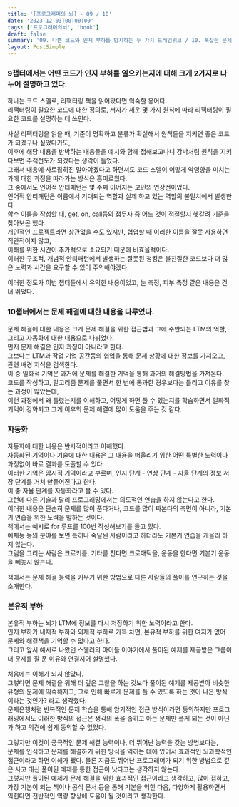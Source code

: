 ```yaml
---
title: '[프로그래머의 뇌] - 09 / 10'
date: '2023-12-03T00:00:00'
tags: ['프로그래머의뇌', 'book']
draft: false
summary: '09. 나쁜 코드와 인지 부하를 방지하는 두 가지 프레임워크 / 10. 복잡한 문제 해결을 더 잘하려면'
layout: PostSimple
---
```


### 9챕터에서는 어떤 코드가 인지 부하를 일으키는지에 대해 크게 2가지로 나누어 설명하고 있다.

하나는 코드 스멜로, 리팩터링 책을 읽어봤다면 익숙할 용어다.  
리팩터링이 필요한 코드에 대한 정의로, 저자가 세운 몇 가지 원칙에 따라 리팩터링이 필요한 코드를 설명하는 데 쓰인다.

사실 리팩터링을 읽을 때, 기준이 명확하고 분류가 확실해서 원칙들을 지키면 좋은 코드가 되겠구나 싶었다가도,  
이후에 해당 내용을 반박하는 내용들을 예시와 함께 접해보고나니 강박처럼 원칙을 지키다보면 주객전도가 되겠다는 생각이 들었다.  
그래서 내용에 사로잡히진 말아야겠다고 하면서도 코드 스멜이 어떻게 악영향을 미치는가에 대한 과정을 따라가는 방식은 흥미로웠다.  
그 중에서도 언어적 안티패턴은 몇 주째 이어지는 고민의 연장선이었다.  
언어적 안티패턴은 이름에서 기대되는 역할과 실제 하고 있는 역할의 불일치에서 발생한다.  
함수 이름을 작성할 때, get, on, call등의 접두사 중 어느 것이 적절할지 헷갈려 기준을 찾아보곤 했다.  
개인적인 프로젝트라면 상관없을 수도 있지만, 협업할 때 이러한 이름을 잘못 사용하면 직관적이지 않고,  
이해를 위한 시간이 추가적으로 소요되기 때문에 비효율적이다.  
이러한 구조적, 개념적 안티패턴에서 발생하는 잘못된 청킹은 불친절한 코드보다 더 많은 노력과 시간을 요구할 수 있어 주의해야겠다.

이러한 정도가 이번 챕터들에서 유익한 내용이었고, 눈 측정, 피부 측정 같은 내용은 건너 뛰었다.

### 10챕터에서는 문제 해결에 대한 내용을 다루었다.

문제 해결에 대한 내용은 크게 문제 해결을 위한 접근법과 그에 수반되는 LTM의 역할, 그리고 자동화에 대한 내용으로 나뉘었다.  
먼저 문제 해결은 인지 과정이 아니라고 한다.  
그보다는 LTM과 작업 기업 공간등의 협업을 통해 문제 상황에 대한 정보를 가져오고, 관련 배경 지식을 검색한다.  
이 중 일화적 기억은 과거에 문제를 해결한 기억을 통해 과거의 해결방법을 가져온다.  
코드를 작성하고, 알고리즘 문제를 풀면서 한 번에 통과한 경우보다는 틀리고 이유를 찾는 과정이 많았는데,  
이런 과정에서 왜 틀렸는지를 이해하고, 어떻게 하면 풀 수 있는지를 학습하면서 일화적 기억이 강화되고 그게 이후의 문제 해결에 많이 도움을 주는 것 같다.

### 자동화

자동화에 대한 내용은 반사적이라고 이해했다.  
자동화된 기억이나 기술에 대한 내용은 그 내용을 떠올리기 위한 어떤 특별한 노력이나 과정없이 바로 결과를 도출할 수 있다.  
이러한 기억은 암시적 기억이라고 부르며, 인지 단계 - 연상 단계 - 자율 단계의 정보 저장 단계를 거쳐 만들어진다고 한다.  
이 중 자율 단계를 자동화라고 볼 수 있다.  
그런데 다른 기술과 달리 프로그래밍에서는 의도적인 연습을 하지 않는다고 한다.  
이러한 내용은 단순히 문제를 많이 푼다거나, 코드를 많이 짜본다의 측면이 아니라, 기본기 연습을 위한 노력을 말하는 것이다.  
책에서는 예시로 for 루프를 100번 작성해보기를 들고 있다.  
예체능 등의 분야를 보면 특히나 숙달된 사람이라고 하더라도 기본기 연습을 게을리 하지 않는다.  
그림을 그리는 사람은 크로키를, 기타를 친다면 크로매틱을, 운동을 한다면 기본기 운동을 빼놓지 않는다.

책에서는 문제 해결 능력을 키우기 위한 방법으로 다른 사람들의 풀이를 연구하는 것을 소개한다.

### 본유적 부하

본유적 부하는 뇌가 LTM에 정보를 다시 저장하기 위한 노력이라고 한다.  
인지 부하가 내재적 부하와 외재적 부하로 가득 차면, 본유적 부하를 위한 여지가 없어 문제와 해결책을 기억할 수 없다고 한다.  
그리고 앞서 예시로 나왔던 스웰러의 아이들 이야기에서 풀이된 예제를 제공받은 그룹이 더 문제를 잘 푼 이유와 연결지어 설명했다.

처음에는 이해가 되지 않았다.  
그렇다면 문제 해결을 위해 더 깊은 고찰을 하는 것보다 풀이된 예제를 제공받아 비슷한 유형의 문제에 익숙해지고, 그로 인해 빠르게 문제를 풀 수 있도록 하는 것이 나은 방식이라는 것인가? 라고 생각했다.  
문제은행처럼 반복적인 문제 학습을 통해 암기적인 접근 방식이라면 동의하지만 프로그래밍에서도 이러한 방식의 접근은 생각의 폭을 좁히고 아는 문제만 풀게 되는 것이 아닌가 하고 의견에 쉽게 동의할 수 없었다.

그렇지만 이것이 궁극적인 문제 해결 능력이나, 더 뛰어난 능력을 갖는 방법보다는,  
문제를 인식하고 문제를 해결하기 위한 방식을 익히는 데에 있어서 효과적인 뇌과학적인 접근이라고 하면 이해가 됐다.
물론 지금도 뛰어난 프로그래머가 되기 위한 방법으로 깊은 사고 대신 풀이된 예제를 통한 접근이 낫다고는 생각하지 않는다.  
그렇지만 풀이된 예제가 문제 해결을 위한 효과적인 접근이라고 생각하고, 많이 접하고, 가장 기본이 되는 책이나 공식 문서 등을 통해 기본을 익힌 다음, 다양하게 활용하면서 익힌다면 전반적인 역량 향상에 도움이 될 것이라고 생각한다.
